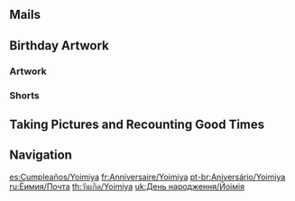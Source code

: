 {{BirthdayIntro|Yoimiya}}

==Mails==
{{Mails by Category Table|Yoimiya Birthday Mails|noheader=1}}

==Birthday Artwork==
===Artwork===
{{Artwork by Category Table
|Character Birthday Artwork
|category = Yoimiya Birthday Artwork
|header = Yoimiya's Birthday Artwork
}}

===Shorts===
{{Artwork by Category Table
|Character Shorts
|category = Yoimiya Birthday Artwork
|header = Yoimiya's Birthday Shorts
}}

==Taking Pictures and Recounting Good Times==
{{Transclude|Taking Pictures and Recounting Good Times/Story/Yoimiya|Stories|main=1|top=1}}

==Navigation==
{{Character Navbox|prelink=1|link type=Birthday}}

[[es:Cumpleaños/Yoimiya]]
[[fr:Anniversaire/Yoimiya]]
[[pt-br:Aniversário/Yoimiya]]
[[ru:Ёимия/Почта]]
[[th:วันเกิด/Yoimiya]]
[[uk:День народження/Йоімія]]
